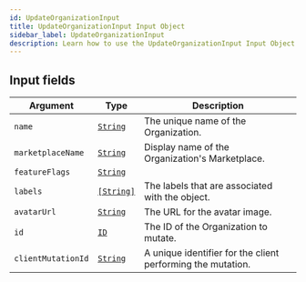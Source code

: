 ```yaml
---
id: UpdateOrganizationInput
title: UpdateOrganizationInput Input Object
sidebar_label: UpdateOrganizationInput
description: Learn how to use the UpdateOrganizationInput Input Object for 's API.
---
```


## Input fields

| Argument           | Type                                       | Description                                                 |
| ------------------ | ------------------------------------------ | ----------------------------------------------------------- |
| `name`             | [`String`](api/schema/scalar/String.mdx)   | The unique name of the Organization.                        |
| `marketplaceName`  | [`String`](api/schema/scalar/String.mdx)   | Display name of the Organization's Marketplace.             |
| `featureFlags`     | [`String`](api/schema/scalar/String.mdx)   |                                                             |
| `labels`           | [`[String]`](api/schema/scalar/String.mdx) | The labels that are associated with the object.             |
| `avatarUrl`        | [`String`](api/schema/scalar/String.mdx)   | The URL for the avatar image.                               |
| `id`               | [`ID`](api/schema/scalar/ID.mdx)           | The ID of the Organization to mutate.                       |
| `clientMutationId` | [`String`](api/schema/scalar/String.mdx)   | A unique identifier for the client performing the mutation. |
